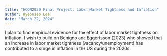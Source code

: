 ```yaml
---
title: "ECON2020 Final Project: Labor Market Tightness and Inflation"
author: Hyeonseo Lee
date: "March 22, 2024"
---
```


I plan to find empirical evidence for the effect of labor market tightness on inflation. I wish to build on Benigno and Eggertsson (2023) who showed that an increase in labor market tightness (vacancy/unemployment) has contributed to a surge in inflation in the US during the 2020s.